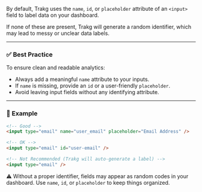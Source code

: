 By default, Trakg uses the `name`, `id`, or `placeholder` attribute of an `<input>` field to label data on your dashboard.

If none of these are present, Trakg will generate a random identifier, which may lead to messy or unclear data labels.

---

### ✅ Best Practice

To ensure clean and readable analytics:

-   Always add a meaningful `name` attribute to your inputs.
-   If `name` is missing, provide an `id` or a user-friendly `placeholder`.
-   Avoid leaving input fields without any identifying attribute.

---

### 📌 Example

```html
<!-- Good -->
<input type="email" name="user_email" placeholder="Email Address" />

<!-- OK -->
<input type="email" id="user-email" />

<!-- Not Recommended (Trakg will auto-generate a label) -->
<input type="email" />
```

⚠️ Without a proper identifier, fields may appear as random codes in your dashboard. Use `name`, `id`, or `placeholder` to keep things organized.
